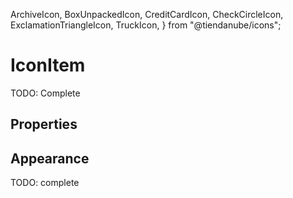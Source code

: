 

  ArchiveIcon,
  BoxUnpackedIcon,
  CreditCardIcon,
  CheckCircleIcon,
  ExclamationTriangleIcon,
  TruckIcon,
} from "@tiendanube/icons";

<Meta title="Atoms/IconItem" component={IconItem} />

# IconItem

TODO: Complete

<Preview>
  <Story name="default" parameters={{ decorators: [withKnobs, withA11y] }}>
    <IconItem
      appearance={select("appearance", [
        "default",
        "primary",
        "secondary",
        "danger",
        "warning",
        "success",
      ])}
      icon={BoxUnpackedIcon}
      title={text("title", "Ready to pack")}
      subtitle={text("subtitle", "Shipping by motorcycle")}
    />
  </Story>
</Preview>

## Properties

<Props of={IconItem.type} />

## Appearance

TODO: complete

<Preview withToolbar>
  <Story name="appearance">
    <div className="separate">
      <IconItem appearance="default" icon={ArchiveIcon} title="Archived" />
      <IconItem
        appearance="primary"
        icon={TruckIcon}
        title="Ready to send"
        subtitle="Shipping method"
      />
      <IconItem
        appearance="secondary"
        icon={BoxUnpackedIcon}
        title="Ready to pack"
        subtitle="Shipping method"
      />
      <IconItem
        appearance="danger"
        icon={ExclamationTriangleIcon}
        title="Payment declined"
      />
      <IconItem
        appearance="warning"
        icon={CreditCardIcon}
        title="Waiting for payment confirmation"
        link="Payment method"
        linkTo="#"
      />
      <IconItem
        appearance="success"
        icon={CheckCircleIcon}
        title="Paid and shipped"
      />
    </div>
  </Story>
</Preview>
